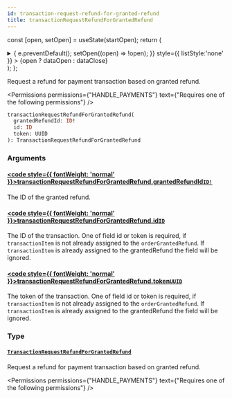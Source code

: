 ```yaml
---
id: transaction-request-refund-for-granted-refund
title: transactionRequestRefundForGrantedRefund
---
```






const [open, setOpen] = useState(startOpen);
return (
<details {...(open ? { open: true } : {})} className="details" style={{ border:'none', boxShadow:'none', background:'var(--ifm-background-color)' }}>
<summary
onClick={(e) => {
e.preventDefault();
setOpen((open) => !open);
}}
style={{ listStyle:'none' }} >
{open ? dataOpen : dataClose}
</summary>
{open && children}
</details>
);
};

Request a refund for payment transaction based on granted refund.


<Permissions permissions={"HANDLE_PAYMENTS"} text={"Requires one of the following permissions"} />


```graphql
transactionRequestRefundForGrantedRefund(
  grantedRefundId: ID!
  id: ID
  token: UUID
): TransactionRequestRefundForGrantedRefund
```

### Arguments

#### [<code style={{ fontWeight: 'normal' }}>transactionRequestRefundForGrantedRefund.<b>grantedRefundId</b></code>](#)<Bullet />[`ID!`](../../../api-reference/miscellaneous/scalars/id.mdx) <Badge class="badge badge--secondary" text="non-null"/> <Badge class="badge badge--secondary" text="scalar"/> <Badge class="badge badge--secondary" text="miscellaneous"/>

The ID of the granted refund.

#### [<code style={{ fontWeight: 'normal' }}>transactionRequestRefundForGrantedRefund.<b>id</b></code>](#)<Bullet />[`ID`](../../../api-reference/miscellaneous/scalars/id.mdx) <Badge class="badge badge--secondary" text="scalar"/> <Badge class="badge badge--secondary" text="miscellaneous"/>

The ID of the transaction. One of field id or token is required, if `transactionItem` is not already assigned to the `orderGrantedRefund`. If `transactionItem` is already assigned to the grantedRefund the field will be ignored.

#### [<code style={{ fontWeight: 'normal' }}>transactionRequestRefundForGrantedRefund.<b>token</b></code>](#)<Bullet />[`UUID`](../../../api-reference/miscellaneous/scalars/uuid.mdx) <Badge class="badge badge--secondary" text="scalar"/> <Badge class="badge badge--secondary" text="miscellaneous"/>

The token of the transaction. One of field id or token is required, if `transactionItem` is not already assigned to the `orderGrantedRefund`. If `transactionItem` is already assigned to the grantedRefund the field will be ignored.

### Type

#### [`TransactionRequestRefundForGrantedRefund`](../../../api-reference/payments/objects/transaction-request-refund-for-granted-refund.mdx) <Badge class="badge badge--secondary" text="object"/> <Badge class="badge badge--secondary" text="payments"/>

Request a refund for payment transaction based on granted refund.


<Permissions permissions={"HANDLE_PAYMENTS"} text={"Requires one of the following permissions"} />


